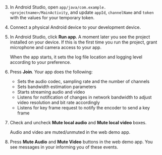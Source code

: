 <PlatformWrapper platform="android">

3. In Android Studio, open `app/java/com.example.<projectname>/MainActivity`, and update `appId`, `channelName` and `token` with the values for your temporary token.

1. Connect a physical Android device to your development device.

1. In Android Studio, click **Run app**. A moment later you see the project installed on your device. If this is the first time you run the project, grant microphone and camera access to your app.

    When the app starts, it sets the log file location and logging level according to your preference.

1. Press **Join**. Your app does the following:

    * Sets the audio codec, sampling rate and the number of channels
    * Sets bandwidth estimation parameters
    * Starts streaming audio and video
    * Listens for notification of changes in network bandwidth to adjust video resolution and bit rate accordingly
    * Listens for key frame request to notify the encoder to send a key frame

1. Check and uncheck **Mute local audio** and **Mute local video** boxes.

    Audio and video are muted/unmuted in the web demo app.

1. Press **Mute Audio** and **Mute Video** buttons in the web demo app. You see messages in your <Vpl k="NAME" /> <Vpl k="CLIENT" /> informing you of these events.

</PlatformWrapper>